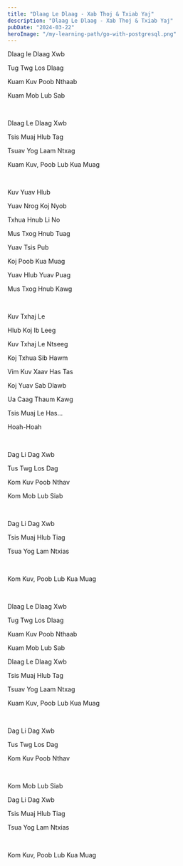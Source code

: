 ```yaml
---
title: "Dlaag Le Dlaag - Xab Thoj & Txiab Yaj"
description: "Dlaag Le Dlaag - Xab Thoj & Txiab Yaj"
pubDate: "2024-03-22"
heroImage: "/my-learning-path/go-with-postgresql.png"
---
```


Dlaag le Dlaag Xwb

Tug Twg Los Dlaag

Kuam Kuv Poob Nthaab

Kuam Mob Lub Sab

<br />

Dlaag Le Dlaag Xwb

Tsis Muaj Hlub Tag

Tsuav Yog Laam Ntxag

Kuam Kuv, Poob Lub Kua Muag

<br />

Kuv Yuav Hlub

Yuav Nrog Koj Nyob

Txhua Hnub Li No

Mus Txog Hnub Tuag

Yuav Tsis Pub

Koj Poob Kua Muag

Yuav Hlub Yuav Puag

Mus Txog Hnub Kawg

<br />

Kuv Txhaj Le

Hlub Koj Ib Leeg

Kuv Txhaj Le Ntseeg

Koj Txhua Sib Hawm

Vim Kuv Xaav Has Tas

Koj Yuav Sab Dlawb

Ua Caag Thaum Kawg

Tsis Muaj Le Has...

Hoah-Hoah

<br />

Dag Li Dag Xwb

Tus Twg Los Dag

Kom Kuv Poob Nthav

Kom Mob Lub Siab

<br />

Dag Li Dag Xwb

Tsis Muaj Hlub Tiag

Tsua Yog Lam Ntxias

<br />

Kom Kuv, Poob Lub Kua Muag

<br />

Dlaag Le Dlaag Xwb

Tug Twg Los Dlaag

Kuam Kuv Poob Nthaab

Kuam Mob Lub Sab

Dlaag Le Dlaag Xwb

Tsis Muaj Hlub Tag

Tsuav Yog Laam Ntxag

Kuam Kuv, Poob Lub Kua Muag

<br />

Dag Li Dag Xwb

Tus Twg Los Dag

Kom Kuv Poob Nthav

<br />

Kom Mob Lub Siab

Dag Li Dag Xwb

Tsis Muaj Hlub Tiag

Tsua Yog Lam Ntxias

<br />

Kom Kuv, Poob Lub Kua Muag
